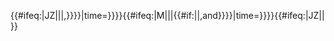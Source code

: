 {{#ifeq:{{{exclude}}}|JZ||{{NYCS time 2|J|icon=alltimes|text=任何時候停站|time={{{time|}}}}}{{NYCS br|punct={{#if:{{{complex|}}}|,|{{#if:{{{exclude|}}}|{{#switch:{{{exclude}}}|M=and|JZ=}}|,}}}}|time={{{time|}}}}}}}{{#ifeq:{{{exclude}}}|M||{{NYCS time 2|M|icon=allexceptnights|text=任何時候停站（深夜除外）|time={{{time|}}}}}{{NYCS br|punct={{#if:{{{complex|}}}|{{#switch:{{{complex}}}|end=,and|#default=,}}|{{#if:{{{exclude|}}}||,and}}}}|time={{{time|}}}}}}}{{#ifeq:{{{exclude}}}|JZ||{{NYCS time 2|Z|icon=rushpeak|text=僅繁忙時段的尖峰方向停站|time={{{time|}}}}}&#8203;}}<noinclude>
[[Category:紐約地鐵模板|{{PAGENAME}}]]
</noinclude>